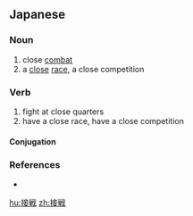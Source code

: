 ==Japanese==
{{ja-kanjitab|せつ|k1=せっ|せん|yomi=on}}

===Noun===
{{ja-noun|せっせん}}

# close [[combat]]
# a [[close]] [[race]], a close competition
#: {{ja-usex|ミシガン州では'''接戦'''が予想されている。|ミシガン しゅう で は '''せっせん''' が よそう されている。|A close race is expected in the state of Michigan.}}

===Verb===
{{ja-verb-suru|せっせん}}

# fight at close quarters
# have a close race, have a close competition

====Conjugation====
{{ja-suru|せっせん}}

===References===
* {{R:Shogakukan}}

[[hu:接戦]]
[[zh:接戦]]